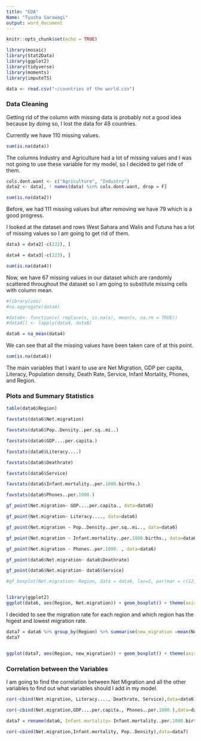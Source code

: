 ```yaml
---
title: "EDA"
Name: "Tyusha Sarawagi"
output: word_document
---
```


```r
knitr::opts_chunk$set(echo = TRUE)

library(mosaic)
library(Stat2Data)
library(ggplot2)
library(tidyverse)
library(moments)
library(imputeTS)

data <- read.csv("~/countries of the world.csv")

```


### Data Cleaning

Getting rid of the column with missing data is probably not a good idea because by doing so, I lost the data for 48 countries. 

Currently we have 110 missing values.


```r
sum(is.na(data))
```

The columns Industry and Agriculture had a lot of missing values and I was not going to use these variable for my model, so I decided to get ride of them. 


```r

cols.dont.want <- c("Agriculture", "Industry")
data2 <- data[, ! names(data) %in% cols.dont.want, drop = F]

sum(is.na(data2))

```

Before, we had 111 missing values but after removing we have 79 which is a good progress. 


I looked at the dataset and rows West Sahara and Walis and Futuna has a lot of missing values so I am going to get rid of them.
```r
data3 = data2[-c(222), ]

data4 = data3[-c(223), ]

sum(is.na(data4))
```

Now, we have 67 missing values in our dataset which are randomly scattered throughout the dataset so I am going to substitute missing cells with column mean. 

```r

#library(zoo)
#na.aggregate(data4)

#data6<- function(x) replace(x, is.na(x), mean(x, na.rm = TRUE))
#data4[] <- lapply(data4, data6)

data6 = na_mean(data4)

```


We can see that all the missing values have been taken care of at this point. 

```r
sum(is.na(data6))

```


The main variables that I want to use are Net Migration, GDP per capita, Literacy, Population density, Death Rate, Service, Infant Mortality, Phones, and Region. 



### Plots and Summary Statistics



```r
table(data6$Region)
```

```r
favstats(data6$Net.migration)
```

```r
favstats(data6$Pop..Density..per.sq..mi..)
```

```r
favstats(data6$GDP....per.capita.)
```

```r
favstats(data6$Literacy....)
```

```r
favstats(data6$Deathrate)
```

```r
favstats(data6$Service)
```


```r
favstats(data6$Infant.mortality..per.1000.births.)
```

```r
favstats(data6$Phones..per.1000.)
```



```r
gf_point(Net.migration~ GDP....per.capita., data=data6)
```

```r
gf_point(Net.migration~ Literacy...., data=data6)
```


```r
gf_point(Net.migration ~ Pop..Density..per.sq..mi.., data=data6)

```



```r
gf_point(Net.migration ~ Infant.mortality..per.1000.births., data=data6)
```



```r
gf_point(Net.migration ~ Phones..per.1000. , data=data6)
```


```r
gf_point(data6$Net.migration~ data6$Deathrate)
```



```r
gf_point(data6$Net.migration~ data6$Service)
```




```r

#gf_boxplot(Net.migration~ Region, data = data6, las=2, par(mar = c(12, 5, 4, 2)+ 0.1))


library(ggplot2)
ggplot(data6, aes(Region, Net.migration)) + geom_boxplot() + theme(axis.text.x = element_text(angle = 90, vjust = 0.5, hjust = 0.5))


```


I decided to see the migration rate for each region and which region has the higest and lowest migration rate. 

```r
data7 = data6 %>% group_by(Region) %>% summarise(new_migration =mean(Net.migration))
data7


ggplot(data7, aes(Region, new_migration)) + geom_boxplot() + theme(axis.text.x = element_text(angle = 90, vjust = 0.5, hjust = 0.5))

```


### Correlation between the Variables 

I am going to find the correlation between Net Migration and all the other variables to find out what variables should I add in my model. 

```r

cor(~cbind(Net.migration, Literacy...., Deathrate, Service),data=data6)

```


```r
cor(~cbind(Net.migration,GDP....per.capita., Phones..per.1000.),data=data6)
```


```r
data7 = rename(data6, Infant.mortality= Infant.mortality..per.1000.births., Pop..Density=Pop..Density..per.sq..mi..)

cor(~cbind(Net.migration,Infant.mortality, Pop..Density),data=data7)
```




